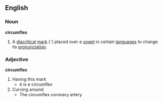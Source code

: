 ==English==
===Noun===
'''circumflex'''
# A [[diacritical]] [[mark]] (ˆ) placed over a [[vowel]] in certain [[language]]s to change its [[pronunciation]].
===Adjective===
'''circumflex'''
# Having this mark
#* ê is e circumflex
# Curving around
#* The circumflex coronary artery